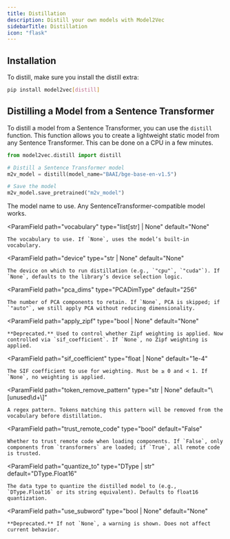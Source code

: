 ```yaml
---
title: Distillation
description: Distill your own models with Model2Vec
sidebarTitle: Distillation
icon: "flask"
---
```


## Installation

To distill, make sure you install the distill extra:

```bash
pip install model2vec[distill]
```


## Distilling a Model from a Sentence Transformer
To distill a model from a Sentence Transformer, you can use the `distill` function. This function allows you to create a lightweight static model from any Sentence Transformer. This can be done on a CPU in a few minutes.

```python
from model2vec.distill import distill

# Distill a Sentence Transformer model
m2v_model = distill(model_name="BAAI/bge-base-en-v1.5")

# Save the model
m2v_model.save_pretrained("m2v_model")
```

<Accordion title="Parameters">
<ParamField
    path="model_name"
    type="str"
>
    The model name to use. Any SentenceTransformer-compatible model works.
</ParamField>

<ParamField
    path="vocabulary"
    type="list[str] | None"
    default="None"
>
    The vocabulary to use. If `None`, uses the model’s built-in vocabulary.
</ParamField>

<ParamField
    path="device"
    type="str | None"
    default="None"
>
    The device on which to run distillation (e.g., `"cpu"`, `"cuda"`). If `None`, defaults to the library’s device selection logic.
</ParamField>

<ParamField
    path="pca_dims"
    type="PCADimType"
    default="256"
>
    The number of PCA components to retain. If `None`, PCA is skipped; if `"auto"`, we still apply PCA without reducing dimensionality.
</ParamField>

<ParamField
    path="apply_zipf"
    type="bool | None"
    default="None"
>
    **Deprecated.** Used to control whether Zipf weighting is applied. Now controlled via `sif_coefficient`. If `None`, no Zipf weighting is applied.
</ParamField>

<ParamField
    path="sif_coefficient"
    type="float | None"
    default="1e-4"
>
    The SIF coefficient to use for weighting. Must be ≥ 0 and < 1. If `None`, no weighting is applied.
</ParamField>

<ParamField
    path="token_remove_pattern"
    type="str | None"
    default="\\[unused\\d+\\]"
>
    A regex pattern. Tokens matching this pattern will be removed from the vocabulary before distillation.
</ParamField>

<ParamField
    path="trust_remote_code"
    type="bool"
    default="False"
>
    Whether to trust remote code when loading components. If `False`, only components from `transformers` are loaded; if `True`, all remote code is trusted.
</ParamField>

<ParamField
    path="quantize_to"
    type="DType | str"
    default="DType.Float16"
>
    The data type to quantize the distilled model to (e.g., `DType.Float16` or its string equivalent). Defaults to float16 quantization.
</ParamField>

<ParamField
    path="use_subword"
    type="bool | None"
    default="None"
>
    **Deprecated.** If not `None`, a warning is shown. Does not affect current behavior.
</ParamField>

</Accordion>
